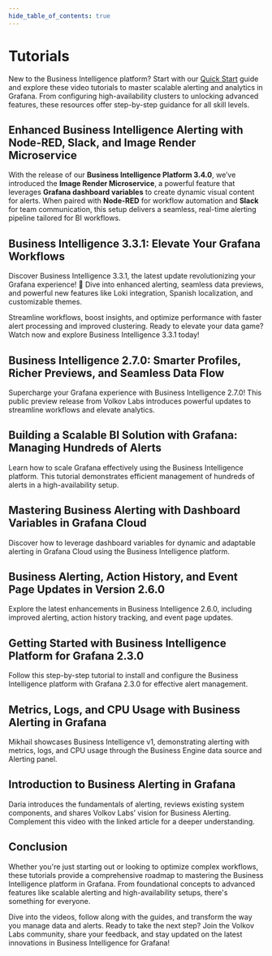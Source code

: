 ```yaml
---
hide_table_of_contents: true
---
```



# Tutorials

New to the Business Intelligence platform? Start with our [Quick Start](/big/quick-start/) guide and explore these video tutorials to master scalable alerting and analytics in Grafana. From configuring high-availability clusters to unlocking advanced features, these resources offer step-by-step guidance for all skill levels.

<Tutorials />

## Enhanced Business Intelligence Alerting with Node-RED, Slack, and Image Render Microservice

With the release of our **Business Intelligence Platform 3.4.0**, we’ve introduced the **Image Render Microservice**, a powerful feature that leverages **Grafana dashboard variables** to create dynamic visual content for alerts. When paired with **Node-RED** for workflow automation and **Slack** for team communication, this setup delivers a seamless, real-time alerting pipeline tailored for BI workflows.

<BlogPost id="node-red-slack" />

## Business Intelligence 3.3.1: Elevate Your Grafana Workflows

Discover Business Intelligence 3.3.1, the latest update revolutionizing your Grafana experience! 🚀 Dive into enhanced alerting, seamless data previews, and powerful new features like Loki integration, Spanish localization, and customizable themes.

Streamline workflows, boost insights, and optimize performance with faster alert processing and improved clustering. Ready to elevate your data game? Watch now and explore Business Intelligence 3.3.1 today!

<Youtube
  id="QLcjFLYxT8U"
  title="Business Intelligence 3.3.1: Elevate Your Grafana Workflows"
/>

## Business Intelligence 2.7.0: Smarter Profiles, Richer Previews, and Seamless Data Flow

Supercharge your Grafana experience with Business Intelligence 2.7.0! This public preview release from Volkov Labs introduces powerful updates to streamline workflows and elevate analytics.

<Youtube
  id="uRSjwfQJ3ik"
  title="Business Intelligence 2.7.0: Smarter Profiles, Richer Previews, and Seamless Data Flow"
/>

## Building a Scalable BI Solution with Grafana: Managing Hundreds of Alerts

Learn how to scale Grafana effectively using the Business Intelligence platform. This tutorial demonstrates efficient management of hundreds of alerts in a high-availability setup.

<Youtube
  id="aOFfKYsZ9XM"
  title="Building a Scalable BI Solution with Grafana: Managing Hundreds of Alerts"
/>

## Mastering Business Alerting with Dashboard Variables in Grafana Cloud

Discover how to leverage dashboard variables for dynamic and adaptable alerting in Grafana Cloud using the Business Intelligence platform.

<Youtube
  id="ey0ZSbSDxtI"
  title="Mastering Business Alerting: Dashboard Variables in Grafana Cloud"
/>

## Business Alerting, Action History, and Event Page Updates in Version 2.6.0

Explore the latest enhancements in Business Intelligence 2.6.0, including improved alerting, action history tracking, and event page updates.

<Youtube
  id="IOYyfIkNwJ4"
  title="Business Alerting, Action History, and Event Page Updates in Business Intelligence 2.6.0"
/>

## Getting Started with Business Intelligence Platform for Grafana 2.3.0

Follow this step-by-step tutorial to install and configure the Business Intelligence platform with Grafana 2.3.0 for effective alert management.

<Youtube
  id="KM5a2qzlOak"
  title="Getting Started with Business Intelligence Platform for Grafana 2.3.0"
/>

## Metrics, Logs, and CPU Usage with Business Alerting in Grafana

Mikhail showcases Business Intelligence v1, demonstrating alerting with metrics, logs, and CPU usage through the Business Engine data source and Alerting panel.

<Youtube
  id="8UaY916PPXc"
  title="Metrics, Logs, and CPU Usage with Business Alerting in Grafana"
/>

## Introduction to Business Alerting in Grafana

Daria introduces the fundamentals of alerting, reviews existing system components, and shares Volkov Labs’ vision for Business Alerting. Complement this video with the linked article for a deeper understanding.

<Youtube id="vky-7-DfvXE" title="Business Alerting Announcement" />

## Conclusion

Whether you're just starting out or looking to optimize complex workflows, these tutorials provide a comprehensive roadmap to mastering the Business Intelligence platform in Grafana. From foundational concepts to advanced features like scalable alerting and high-availability setups, there's something for everyone.

Dive into the videos, follow along with the guides, and transform the way you manage data and alerts. Ready to take the next step? Join the Volkov Labs community, share your feedback, and stay updated on the latest innovations in Business Intelligence for Grafana!
